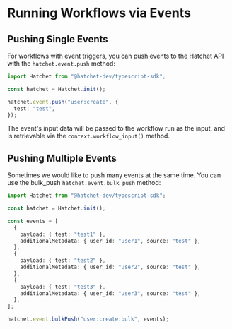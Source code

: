 # Running Workflows via Events

## Pushing Single Events

For workflows with event triggers, you can push events to the Hatchet API with the `hatchet.event.push` method:

```ts
import Hatchet from "@hatchet-dev/typescript-sdk";

const hatchet = Hatchet.init();

hatchet.event.push("user:create", {
  test: "test",
});
```

The event's input data will be passed to the workflow run as the input, and is retrievable via the `context.workflow_input()` method.

## Pushing Multiple Events

Sometimes we would like to push many events at the same time. You can use the bulk_push `hatchet.event.bulk_push` method:

```ts
import Hatchet from "@hatchet-dev/typescript-sdk";

const hatchet = Hatchet.init();

const events = [
  {
    payload: { test: "test1" },
    additionalMetadata: { user_id: "user1", source: "test" },
  },
  {
    payload: { test: "test2" },
    additionalMetadata: { user_id: "user2", source: "test" },
  },
  {
    payload: { test: "test3" },
    additionalMetadata: { user_id: "user3", source: "test" },
  },
];

hatchet.event.bulkPush("user:create:bulk", events);
```
